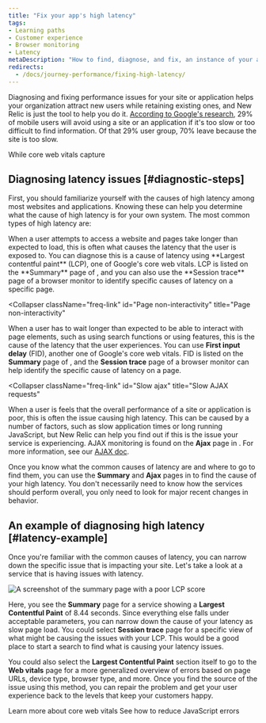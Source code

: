 ```yaml
---
title: "Fix your app's high latency"
tags:
- Learning paths
- Customer experience
- Browser monitoring
- Latency
metaDescription: "How to find, diagnose, and fix, an instance of your abnormal or poor app latency."
redirects:
  - /docs/journey-performance/fixing-high-latency/
---
```




Diagnosing and fixing performance issues for your site or application helps your organization attract new users while retaining existing ones, and New Relic is just the tool to help you do it. [According to Google's research](https://think.storage.googleapis.com/images/micromoments-guide-to-winning-shift-to-mobile-download.pdf), 29% of mobile users will avoid using a site or an application if it's too slow or too difficult to find information. Of that 29% user group, 70% leave because the site is too slow. 

While core web vitals capture 

## Diagnosing latency issues [#diagnostic-steps]

First, you should familiarize yourself with the causes of high latency among most websites and applications. Knowing these can help you determine what the cause of high latency is for your own system. The most common types of high latency are:

<CollapserGroup>
  <Collapser
    className="freq-link"
    id="Slow page load"
    title="Slow page load"
  >
  When a user attempts to access a website and pages take longer than expected to load, this is often what causes the latency that the user is exposed to. You can diagnose this is a cause of latency using **Largest contentful paint** (LCP), one of Google's core web vitals. LCP is listed on the **Summary** page of <InlinePopover type="browser" />, and you can also use the **Session trace** page of a browser monitor to identify specific causes of latency on a specific page.
  </Collapser>

  <Collapser
    className="freq-link"
    id="Page non-interactivity"
    title="Page non-interactivity"
  >
  When a user has to wait longer than expected to be able to interact with page elements, such as using search functions or using features, this is the cause of the latency that the user experiences. You can use **First input delay** (FID), another one of Google's core web vitals. FID is listed on the **Summary** page of <InlinePopover type="browser" />, and the **Session trace** page of a browser monitor can help identify the specific cause of latency on a page. 
  </Collapser>

  <Collapser
    className="freq-link"
    id="Slow ajax"
    title="Slow AJAX requests"
  >
  When a user is feels that the overall performance of a site or application is poor, this is often the issue causing high latency. This can be caused by a number of factors, such as slow application times or long running JavaScript, but New Relic can help you find out if this is the issue your service is experiencing. AJAX monitoring is found on the **Ajax** page in <InlinePopover type="browser" />. For more information, see our [AJAX doc](/docs/browser/browser-monitoring/browser-pro-features/ajax-page-identify-time-consuming-calls/#ajax-dashboard).
  </Collapser>

</CollapserGroup>

Once you know what the common causes of latency are and where to go to find them, you can use the **Summary** and **Ajax** pages in <InlinePopover type="browser" /> to find the cause of your high latency. You don't necessarily need to know how the services should perform overall, you only need to look for major recent changes in behavior. 

## An example of diagnosing high latency [#latency-example]
Once you're familiar with the common causes of latency, you can narrow down the specific issue that is impacting your site. Let's take a look at a service that is having issues with latency.

<img
  alt="A screenshot of the summary page with a poor LCP score"
  title="Abnormal LCP score"
  src={journeyAbnormalLCP}
/>

Here, you see the **Summary** page for a service showing a **Largest Contentful Paint** of 8.44 seconds. Since everything else falls under acceptable parameters, you can narrow down the cause of your latency as slow page load. You could select **Session trace** page for a specific view of what might be causing the issues with your LCP. This would be a good place to start a search to find what is causing your latency issues.

You could also select the **Largest Contentful Paint** section itself to go to the **Web vitals** page for a more generalized overview of errors based on page URLs, device type, browser type, and more. Once you find the source of the issue using this method, you can repair the problem and get your user experience back to the levels that keep your customers happy.


<SideBySide>
    <Side>
        <DocTiles variant="labs">
            <DocTile
                path="/docs/journey-performance/guide-to-monitoring-core-web-vitals/"
                label={{text: '⬅️ PREVIOUS', color: '#AFE2E3'}}    
            >
                Learn more about core web vitals
            </DocTile>
        </DocTiles>
    </Side>
    <Side>
        <DocTiles variant="labs">
            <DocTile
                path="/docs/journey-performance/reduce-javascript-errors/"
                label={{text: 'NEXT ➡️', color: '#AFE2E3'}}    
            >
                See how to reduce JavaScript errors
            </DocTile>
        </DocTiles>
    </Side>
</SideBySide>